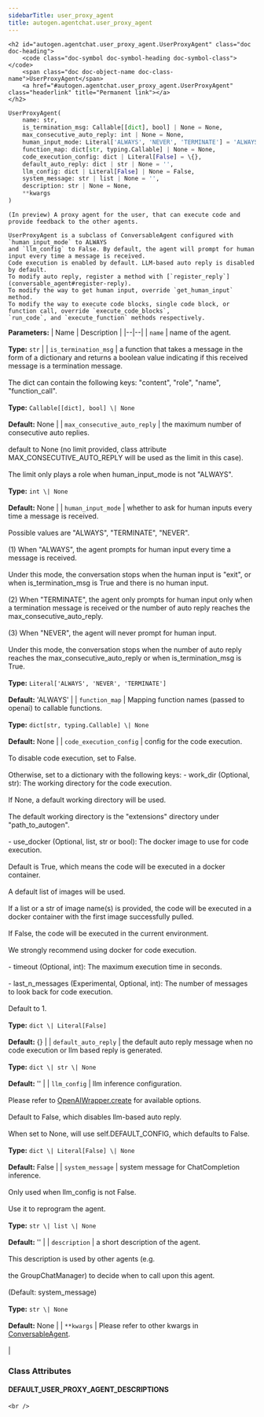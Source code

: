 ```yaml
---
sidebarTitle: user_proxy_agent
title: autogen.agentchat.user_proxy_agent
---
```


    <h2 id="autogen.agentchat.user_proxy_agent.UserProxyAgent" class="doc doc-heading">
        <code class="doc-symbol doc-symbol-heading doc-symbol-class"></code>
        <span class="doc doc-object-name doc-class-name">UserProxyAgent</span>
        <a href="#autogen.agentchat.user_proxy_agent.UserProxyAgent" class="headerlink" title="Permanent link"></a>
    </h2>

```python
UserProxyAgent(
    name: str,
    is_termination_msg: Callable[[dict], bool] | None = None,
    max_consecutive_auto_reply: int | None = None,
    human_input_mode: Literal['ALWAYS', 'NEVER', 'TERMINATE'] = 'ALWAYS',
    function_map: dict[str, typing.Callable] | None = None,
    code_execution_config: dict | Literal[False] = \{},
    default_auto_reply: dict | str | None = '',
    llm_config: dict | Literal[False] | None = False,
    system_message: str | list | None = '',
    description: str | None = None,
    **kwargs
)
```

    (In preview) A proxy agent for the user, that can execute code and provide feedback to the other agents.
    
    UserProxyAgent is a subclass of ConversableAgent configured with `human_input_mode` to ALWAYS
    and `llm_config` to False. By default, the agent will prompt for human input every time a message is received.
    Code execution is enabled by default. LLM-based auto reply is disabled by default.
    To modify auto reply, register a method with [`register_reply`](conversable_agent#register-reply).
    To modify the way to get human input, override `get_human_input` method.
    To modify the way to execute code blocks, single code block, or function call, override `execute_code_blocks`,
    `run_code`, and `execute_function` methods respectively.

<b>Parameters:</b>
| Name | Description |
|--|--|
| `name` | name of the agent.<br/><br/>**Type:** `str` |
| `is_termination_msg` | a function that takes a message in the form of a dictionary and returns a boolean value indicating if this received message is a termination message.<br/><br/>The dict can contain the following keys: "content", "role", "name", "function_call".<br/><br/>**Type:** `Callable[[dict], bool] \| None`<br/><br/>**Default:** None |
| `max_consecutive_auto_reply` | the maximum number of consecutive auto replies.<br/><br/>default to None (no limit provided, class attribute MAX_CONSECUTIVE_AUTO_REPLY will be used as the limit in this case).<br/><br/>The limit only plays a role when human_input_mode is not "ALWAYS".<br/><br/>**Type:** `int \| None`<br/><br/>**Default:** None |
| `human_input_mode` | whether to ask for human inputs every time a message is received.<br/><br/>Possible values are "ALWAYS", "TERMINATE", "NEVER".<br/><br/>(1) When "ALWAYS", the agent prompts for human input every time a message is received.<br/><br/>Under this mode, the conversation stops when the human input is "exit", or when is_termination_msg is True and there is no human input.<br/><br/>(2) When "TERMINATE", the agent only prompts for human input only when a termination message is received or the number of auto reply reaches the max_consecutive_auto_reply.<br/><br/>(3) When "NEVER", the agent will never prompt for human input.<br/><br/>Under this mode, the conversation stops when the number of auto reply reaches the max_consecutive_auto_reply or when is_termination_msg is True.<br/><br/>**Type:** `Literal['ALWAYS', 'NEVER', 'TERMINATE']`<br/><br/>**Default:** 'ALWAYS' |
| `function_map` | Mapping function names (passed to openai) to callable functions.<br/><br/>**Type:** `dict[str, typing.Callable] \| None`<br/><br/>**Default:** None |
| `code_execution_config` | config for the code execution.<br/><br/>To disable code execution, set to False.<br/><br/>Otherwise, set to a dictionary with the following keys: - work_dir (Optional, str): The working directory for the code execution.<br/><br/>If None, a default working directory will be used.<br/><br/>The default working directory is the "extensions" directory under "path_to_autogen".<br/><br/>- use_docker (Optional, list, str or bool): The docker image to use for code execution.<br/><br/>Default is True, which means the code will be executed in a docker container.<br/><br/>A default list of images will be used.<br/><br/>If a list or a str of image name(s) is provided, the code will be executed in a docker container with the first image successfully pulled.<br/><br/>If False, the code will be executed in the current environment.<br/><br/>We strongly recommend using docker for code execution.<br/><br/>- timeout (Optional, int): The maximum execution time in seconds.<br/><br/>- last_n_messages (Experimental, Optional, int): The number of messages to look back for code execution.<br/><br/>Default to 1.<br/><br/>**Type:** `dict \| Literal[False]`<br/><br/>**Default:** \{} |
| `default_auto_reply` | the default auto reply message when no code execution or llm based reply is generated.<br/><br/>**Type:** `dict \| str \| None`<br/><br/>**Default:** '' |
| `llm_config` | llm inference configuration.<br/><br/>Please refer to [OpenAIWrapper.create](/docs/reference/oai/client#create) for available options.<br/><br/>Default to False, which disables llm-based auto reply.<br/><br/>When set to None, will use self.DEFAULT_CONFIG, which defaults to False.<br/><br/>**Type:** `dict \| Literal[False] \| None`<br/><br/>**Default:** False |
| `system_message` | system message for ChatCompletion inference.<br/><br/>Only used when llm_config is not False.<br/><br/>Use it to reprogram the agent.<br/><br/>**Type:** `str \| list \| None`<br/><br/>**Default:** '' |
| `description` | a short description of the agent.<br/><br/>This description is used by other agents (e.g.<br/><br/>the GroupChatManager) to decide when to call upon this agent.<br/><br/>(Default: system_message)<br/><br/>**Type:** `str \| None`<br/><br/>**Default:** None |
| `**kwargs` | Please refer to other kwargs in [ConversableAgent](conversable_agent#init).<br/><br/> |

### Class Attributes

<code class="doc-symbol doc-symbol-heading doc-symbol-attribute"></code>
#### DEFAULT_USER_PROXY_AGENT_DESCRIPTIONS
<a href="#autogen.agentchat.user_proxy_agent.UserProxyAgent.DEFAULT_USER_PROXY_AGENT_DESCRIPTIONS" class="headerlink" title="Permanent link"></a>

    <br />